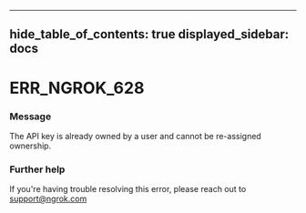 

---
hide_table_of_contents: true
displayed_sidebar: docs
---


# ERR_NGROK_628

### Message
The API key is already owned by a user and cannot be re-assigned ownership.

<ErrorDetails />



### Further help
If you're having trouble resolving this error, please reach out to [support@ngrok.com](mailto:support@ngrok.com?subject=Help%20with%20ERR_NGROK_628)

